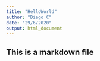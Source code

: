 ```yaml
---
title: "HelloWorld"
author: "Diego C"
date: "29/6/2020"
output: html_document
---
```



## This is a markdown file

